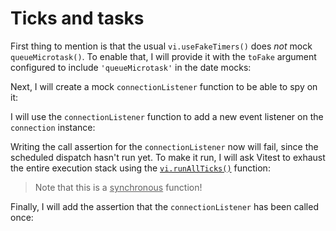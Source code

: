 # Ticks and tasks

<EpicVideo url="https://www.epicweb.dev/workshops/mocking-techniques-in-vitest/date-and-time/ticks-and-tasks/solution" />

First thing to mention is that the usual `vi.useFakeTimers()` does _not_ mock `queueMicrotask()`. To enable that, I will provide it with the `toFake` argument configured to include `'queueMicrotask'` in the date mocks:

<CodeFile file="connection.test.ts" range="3-11" highlight="4-6" />

Next, I will create a mock `connectionListener` function to be able to spy on it:

<CodeFile file="connection.test.ts" range="13-14" highlight="14" />

I will use the `connectionListener` function to add a new event listener on the `connection` instance:

<CodeFile file="connection.test.ts" range="16-17" highlight="17" />

Writing the call assertion for the `connectionListener` now will fail, since the scheduled dispatch hasn't run yet. To make it run, I will ask Vitest to exhaust the entire execution stack using the [`vi.runAllTicks()`](https://vitest.dev/api/vi.html#vi-runallticks) function:

<CodeFile file="connection.test.ts" range="19" />

> Note that this is a <u>synchronous</u> function!

Finally, I will add the assertion that the `connectionListener` has been called once:

<CodeFile file="connection.test.ts" range="21" />
